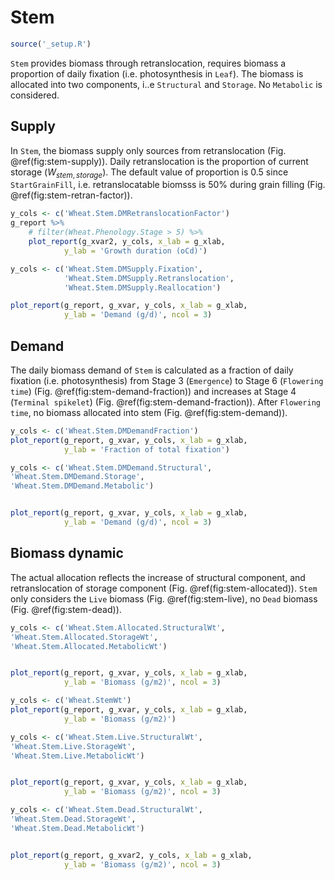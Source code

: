 # Stem {#cha:stem}

```r
source('_setup.R')
```


`Stem` provides biomass through retranslocation, requires biomass a proportion of daily fixation (i.e. photosynthesis in `Leaf`). The biomass is allocated into two components, i..e `Structural` and `Storage`. No `Metabolic` is considered.


## Supply {#sec:stem-supply}

In `Stem`, the biomass supply only sources from retranslocation (Fig. \@ref(fig:stem-supply)). Daily retranslocation is the proportion of current storage ($W_{stem, storage}$). The default value of proportion is 0.5 since `StartGrainFill`, i.e. retranslocatable biomsss is 50% during grain filling (Fig. \@ref(fig:stem-retran-factor)).


<div class="fig-input">
```r
y_cols <- c('Wheat.Stem.DMRetranslocationFactor')
g_report %>% 
    # filter(Wheat.Phenology.Stage > 5) %>% 
    plot_report(g_xvar2, y_cols, x_lab = g_xlab,
            y_lab = 'Growth duration (oCd)')
```
</div>



<div class="fig-output">
```r
y_cols <- c('Wheat.Stem.DMSupply.Fixation',
            'Wheat.Stem.DMSupply.Retranslocation',
            'Wheat.Stem.DMSupply.Reallocation')

plot_report(g_report, g_xvar, y_cols, x_lab = g_xlab, 
            y_lab = 'Demand (g/d)', ncol = 3)

```
</div>


## Demand {#sec:stem-demand}

The daily biomass demand of `Stem` is calculated as a fraction of daily fixation (i.e. photosynthesis) from Stage 3 (`Emergence`) to Stage 6 (`Flowering time`) (Fig. \@ref(fig:stem-demand-fraction)) and increases at Stage 4 (`Terminal spikelet`) (Fig. \@ref(fig:stem-demand-fraction)). After `Flowering time`, no biomass allocated into stem (Fig. \@ref(fig:stem-demand)).  

<div class="fig-input">
```r
y_cols <- c('Wheat.Stem.DMDemandFraction')
plot_report(g_report, g_xvar, y_cols, x_lab = g_xlab, 
            y_lab = 'Fraction of total fixation')

```
</div>




<div class="fig-output">
```r
y_cols <- c('Wheat.Stem.DMDemand.Structural',
'Wheat.Stem.DMDemand.Storage',
'Wheat.Stem.DMDemand.Metabolic')


plot_report(g_report, g_xvar, y_cols, x_lab = g_xlab, 
            y_lab = 'Demand (g/d)', ncol = 3)

```
</div>

## Biomass dynamic {#sec:stem-biomass}

The actual allocation reflects the increase of structural component, and retranslocation of storage component (Fig. \@ref(fig:stem-allocated)). `Stem` only considers the `Live` biomass (Fig. \@ref(fig:stem-live), no `Dead` biomass (Fig. \@ref(fig:stem-dead)).


<div class="fig-output">
```r
y_cols <- c('Wheat.Stem.Allocated.StructuralWt',
'Wheat.Stem.Allocated.StorageWt',
'Wheat.Stem.Allocated.MetabolicWt')


plot_report(g_report, g_xvar, y_cols, x_lab = g_xlab, 
            y_lab = 'Biomass (g/m2)', ncol = 3)

```
</div>


<div class="fig-output">
```r
y_cols <- c('Wheat.StemWt')
plot_report(g_report, g_xvar, y_cols, x_lab = g_xlab, 
            y_lab = 'Biomass (g/m2)')

```
</div>




<div class="fig-output">
```r
y_cols <- c('Wheat.Stem.Live.StructuralWt',
'Wheat.Stem.Live.StorageWt',
'Wheat.Stem.Live.MetabolicWt')


plot_report(g_report, g_xvar, y_cols, x_lab = g_xlab, 
            y_lab = 'Biomass (g/m2)', ncol = 3)

```
</div>


<div class="fig-output">
```r
y_cols <- c('Wheat.Stem.Dead.StructuralWt',
'Wheat.Stem.Dead.StorageWt',
'Wheat.Stem.Dead.MetabolicWt')


plot_report(g_report, g_xvar2, y_cols, x_lab = g_xlab, 
            y_lab = 'Biomass (g/m2)', ncol = 3)

```
</div>




